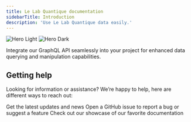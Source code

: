 ```yaml
---
title: Le Lab Quantique documentation
sidebarTitle: Introduction
description: 'Use Le Lab Quantique data easily.'
---
```


<img
  className="block dark:hidden"
  src="/images/hero.webp"
  alt="Hero Light"
/>
<img
  className="hidden dark:block"
  src="/images/hero.webp"
  alt="Hero Dark"
/>

<CardGroup cols={1}>
  <Card
    title="Start"
    icon="play"
    href="api-reference/graphql/wordpress/overview"
  >
    Integrate our GraphQL API seamlessly into your project for enhanced data querying and manipulation capabilities.
  </Card>
</CardGroup>

## Getting help

Looking for information or assistance? We’re happy to help, here are different ways to reach out:

<CardGroup cols={2}>
  <Card
    title="Follow us on Linkedin"
    icon="linkedin"
    href="https://www.linkedin.com/company/lelabquantique/"
  >
    Get the latest updates and news
  </Card>
  <Card
    title="Give us a start on GitHub"
    icon="star"
    href="https://github.com/Le-Lab-Quantique/docs"
  >
    Open a GitHub issue to report a bug or suggest a feature
  </Card>
  <Card
    title="Shoot us an email"
    icon="envelope"
    href="mailto:kenzo@lelabquantique.com"
  >
    Check out our showcase of our favorite documentation
  </Card>
</CardGroup>
